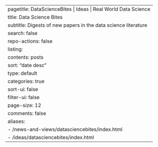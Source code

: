 ---
pagetitle: DataScienceBites | Ideas | Real World Data Science
title: Data Science Bites
subtitle: Digests of new papers in the data science literature
search: false
repo-actions: false
listing:
  contents: posts
  sort: "date desc"
  type: default
  categories: true
  sort-ui: false
  filter-ui: false
  page-size: 12
comments: false
aliases: 
  - /news-and-views/datasciencebites/index.html
  - /ideas/datasciencebites/index.html
---